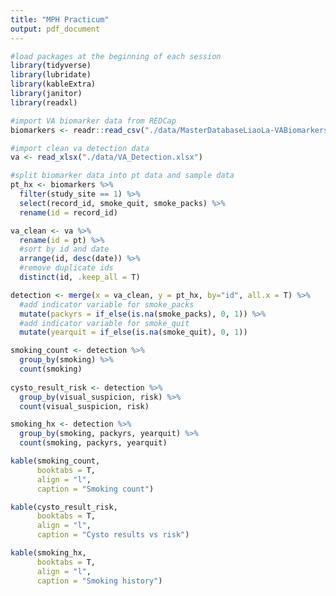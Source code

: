```yaml
---
title: "MPH Practicum"
output: pdf_document
---
```


```r
#load packages at the beginning of each session
library(tidyverse)
library(lubridate)
library(kableExtra)
library(janitor)
library(readxl)
```

```r
#import VA biomarker data from REDCap
biomarkers <- readr::read_csv("./data/MasterDatabaseLiaoLa-VABiomarkersForBladd_DATA_2022-05-11_1411.csv")

#import clean va detection data
va <- read_xlsx("./data/VA_Detection.xlsx")
```

```r
#split biomarker data into pt data and sample data
pt_hx <- biomarkers %>%
  filter(study_site == 1) %>%
  select(record_id, smoke_quit, smoke_packs) %>%
  rename(id = record_id)

va_clean <- va %>%
  rename(id = pt) %>%
  #sort by id and date
  arrange(id, desc(date)) %>%
  #remove duplicate ids
  distinct(id, .keep_all = T)

detection <- merge(x = va_clean, y = pt_hx, by="id", all.x = T) %>%
  #add indicator variable for smoke_packs
  mutate(packyrs = if_else(is.na(smoke_packs), 0, 1)) %>%
  #add indicator variable for smoke_quit
  mutate(yearquit = if_else(is.na(smoke_quit), 0, 1))
```

```r
smoking_count <- detection %>%
  group_by(smoking) %>%
  count(smoking)
  
cysto_result_risk <- detection %>%
  group_by(visual_suspicion, risk) %>%
  count(visual_suspicion, risk)

smoking_hx <- detection %>%
  group_by(smoking, packyrs, yearquit) %>%
  count(smoking, packyrs, yearquit)
```

```r
kable(smoking_count,
      booktabs = T,
      align = "l",
      caption = "Smoking count")

kable(cysto_result_risk,
      booktabs = T,
      align = "l",
      caption = "Cysto results vs risk")

kable(smoking_hx,
      booktabs = T,
      align = "l",
      caption = "Smoking history")
```